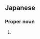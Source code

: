 ==Japanese==
{{ja-kanjitab|茉|奈}}

===Proper noun===
{{ja-pos|proper|まな}}

# {{given name|female|lang=ja|sort=まな}}